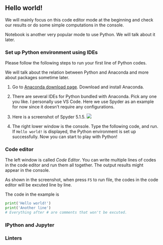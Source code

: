 
## Hello world!



We will mainly focus on this code editor mode at the beginning and check our results or do some simple computations in the console.

Notebook is another very popular mode to use Python. We will talk about it later.




### Set up Python environment using IDEs

Please follow the following steps to run your first line of Python codes.


We will talk about the relation between Python and Anaconda and more about packages sometime later.

1. Go to [Anaconda download page](https://www.anaconda.com/). Download and install Anaconda. 
2. There are several IDEs for Python bundled with Anaconda. Pick any one you like. I personally use VS Code. Here we use Spyder as an example for now since it doesn't require any configurations.
3. Here is a screenshot of Spyder 5.1.5. 
![](assests/img/20220801150626.png)  


4. The right lower window is the console. Type the following code, and run. If `Hello world!` is displayed, the Python environment is set up successfully. Now you can start to play with Python!


### Code editor

The left window is called *Code Editor*. You can write multiple lines of codes in the code editor and run them all together. The output results might appear in the console.



As shown in the screenshot, when press `F5` to run file, the codes in the code editor will be excuted line by line.

The code in the example is

```python
print('Hello world!')
print('Another line')
# Everything after # are comments that won't be excuted.
```

### IPython and Jupyter
<!-- The IPython project began in 2001 as Fernando Pérez’s side project to make a better
interactive Python interpreter. In the subsequent 16 years it has become one of the
most important tools in the modern Python data stack. While it does not provide any
computational or data analytical tools by itself, IPython is designed from the ground
up to maximize your productivity in both interactive computing and software devel‐
opment. It encourages an execute-explore workflow instead of the typical edit-compile-
run workflow of many other programming languages. It also provides easy access to
your operating system’s shell and filesystem. Since much of data analysis coding
involves exploration, trial and error, and iteration, IPython can help you get the job
done faster.
In 2014, Fernando and the IPython team announced the Jupyter project, a broader
initiative to design language-agnostic interactive computing tools. The IPython web
notebook became the Jupyter notebook, with support now for over 40 programming
languages. The IPython system can now be used as a kernel (a programming language
mode) for using Python with Jupyter.
IPython itself has become a component of the much broader Jupyter open source
project, which provides a productive environment for interactive and exploratory
computing. Its oldest and simplest “mode” is as an enhanced Python shell designed to
accelerate the writing, testing, and debugging of Python code. You can also use the
IPython system through the Jupyter Notebook, an interactive web-based code “note‐
book” offering support for dozens of programming languages. The IPython shell and
Jupyter notebooks are especially useful for data exploration and visualization.
The Jupyter notebook system also allows you to author content in Markdown and
HTML, providing you a means to create rich documents with code and text. Other
programming languages have also implemented kernels for Jupyter to enable you to
use languages other than Python in Jupyter.
For me personally, IPython is usually involved with the majority of my Python work,
including running, debugging, and testing code.
In the accompanying book materials, you will find Jupyter notebooks containing all
the code examples from each chapter. -->

### Linters

<!-- 
### Linters
A *linter* is a tool to help you improve your code by analyzing your source code looking for problems. Some popular choices for Python includes `Flake8` and `Pylint`. It is highly recommended to use one that is compatible with your IDE which can help you to increase the quality of your codes from the begining. -->

